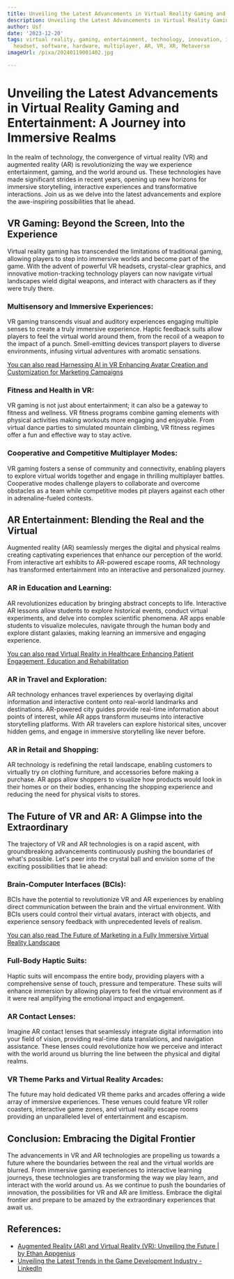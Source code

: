 ```yaml
---
title: Unveiling the Latest Advancements in Virtual Reality Gaming and Entertainment
description: Unveiling the Latest Advancements in Virtual Reality Gaming and Entertainment
author: Usf
date: '2023-12-20'
tags: virtual reality, gaming, entertainment, technology, innovation, immersive, interactive,
  headset, software, hardware, multiplayer, AR, VR, XR, Metaverse
imageUrl: /pixa/20240119001402.jpg

---
```

# Unveiling the  Latest Advancements in Virtual Reality Gaming and Entertainment: A Journey into Immersive Realms

In the  realm of technology, the convergence of virtual reality (VR) and augmented reality  (AR) is revolutionizing the way we experience entertainment, gaming, and the world around us. These technologies have made  significant  strides in recent years, opening up new horizons for immersive storytelling, interactive  experiences and transformative interactions. Join us  as  we delve into the latest advancements and explore the awe-inspiring possibilities that lie ahead.

## VR  Gaming: Beyond the Screen, Into the Experience

Virtual reality gaming has transcended the limitations  of traditional gaming, allowing players to step into immersive worlds and become part of the game. With the advent of  powerful VR  headsets, crystal-clear graphics, and innovative motion-tracking technology  players can now navigate virtual landscapes wield digital weapons, and interact with characters as  if they were truly there.

### Multisensory and Immersive Experiences:

VR gaming transcends visual and auditory experiences engaging multiple senses to create  a truly immersive experience. Haptic feedback suits allow players to feel the  virtual world around them, from the recoil of a weapon to the  impact of a punch. Smell-emitting devices transport players to diverse  environments, infusing virtual adventures with aromatic  sensations.

[You can also  read Harnessing AI in VR Enhancing Avatar Creation and Customization for Marketing Campaigns](Harnessing%20AI%20in%20VR%20Enhancing%20Avatar%20Creation%20and%20Customization%20for%20Marketing%20Campaigns)


### Fitness and Health in VR:

VR gaming is  not just about entertainment; it can also be a gateway to fitness and wellness. VR fitness  programs combine  gaming elements with physical activities making workouts more engaging and enjoyable. From virtual  dance parties to simulated  mountain climbing, VR  fitness regimes offer a  fun and effective way to stay  active.

### Cooperative and Competitive Multiplayer Modes:

VR gaming fosters a sense of community  and connectivity, enabling players to explore virtual worlds together and engage  in thrilling multiplayer battles. Cooperative modes challenge players to collaborate and overcome  obstacles as a team while competitive modes pit players against each other in  adrenaline-fueled contests.

## AR  Entertainment: Blending  the Real and the Virtual

Augmented reality (AR) seamlessly merges the digital and physical realms creating captivating experiences that enhance  our perception  of the  world. From interactive art  exhibits to AR-powered escape rooms, AR technology has transformed entertainment into an interactive and personalized journey.

### AR  in Education and Learning:

AR revolutionizes education  by bringing abstract concepts to life. Interactive AR lessons allow students to explore historical events, conduct virtual experiments, and delve into complex scientific phenomena.  AR apps enable students to visualize molecules, navigate through the human body  and explore distant  galaxies, making learning an immersive and engaging experience.

[You can also read Virtual Reality in Healthcare Enhancing  Patient Engagement, Education and Rehabilitation](Virtual%20Reality%20in%20Healthcare%20Enhancing%20Patient%20Engagement%2C%20Education%2C%20and%20Rehabilitation)


### AR in Travel and Exploration:

AR technology enhances  travel experiences by  overlaying digital information  and interactive content onto real-world landmarks and destinations. AR-powered city guides provide  real-time information about points of interest, while AR  apps transform museums into interactive storytelling  platforms. With AR travelers can explore historical sites,  uncover hidden gems, and engage in immersive storytelling  like never  before.

### AR in Retail and Shopping:

AR technology is redefining the retail  landscape, enabling customers to virtually try on  clothing furniture, and accessories before making  a purchase.  AR apps allow shoppers to visualize how  products would  look in their homes or  on their bodies, enhancing the shopping experience and reducing the need for physical visits to stores.

## The Future  of  VR and AR: A Glimpse  into the Extraordinary

The  trajectory of VR and AR technologies is on a rapid ascent, with groundbreaking advancements continuously pushing the boundaries of what's  possible. Let's peer into the crystal ball and envision some of the  exciting possibilities that lie ahead:

### Brain-Computer Interfaces (BCIs):

BCIs  have the potential to revolutionize VR and AR experiences by enabling  direct communication between the brain and the virtual environment.  With BCIs  users could control their virtual avatars, interact with objects, and experience sensory feedback with unprecedented levels of realism.

[You can also read The Future  of Marketing in a Fully Immersive Virtual Reality Landscape](The%20Future%20of%20Marketing%20in%20a%20Fully%20Immersive%20Virtual%20Reality%20Landscape)


###  Full-Body Haptic  Suits:

Haptic suits will encompass the entire body, providing players with a comprehensive sense of touch, pressure and temperature. These suits will enhance immersion by allowing players to feel the  virtual environment as if it were real amplifying the emotional impact and engagement.

### AR Contact Lenses:

Imagine AR contact lenses that seamlessly  integrate digital information into your field of vision, providing real-time data translations,  and navigation assistance. These lenses could revolutionize how we perceive and interact with  the world around us blurring the line between the physical and digital realms.

### VR Theme  Parks and Virtual Reality Arcades:

The future  may  hold dedicated VR theme parks and arcades offering a wide array of immersive experiences. These venues could feature VR roller coasters, interactive game zones, and virtual reality escape rooms providing an unparalleled level of entertainment and escapism.

##  Conclusion: Embracing the Digital Frontier

The advancements in VR and AR technologies are  propelling us towards a future where the boundaries between the real and the  virtual worlds are blurred. From immersive gaming experiences to interactive  learning journeys, these technologies are transforming the way we play learn,  and interact with the world around us. As we continue to push  the boundaries of innovation, the possibilities for VR and AR are limitless. Embrace the  digital frontier and prepare to be amazed by the extraordinary experiences that await us.

## References:
- [Augmented Reality (AR) and Virtual Reality (VR): Unveiling the Future | by Ethan Appgenius](https://medium.com/@ethanappgenius/augmented-reality-ar-and-virtual-reality-vr-unveiling-the-future-51b54a4f30f0)
- [Unveiling the Latest Trends in the Game Development Industry - LinkedIn](https://www.linkedin.com/pulse/unveiling-latest-trends-game-development-industry-virtualinfocom)
